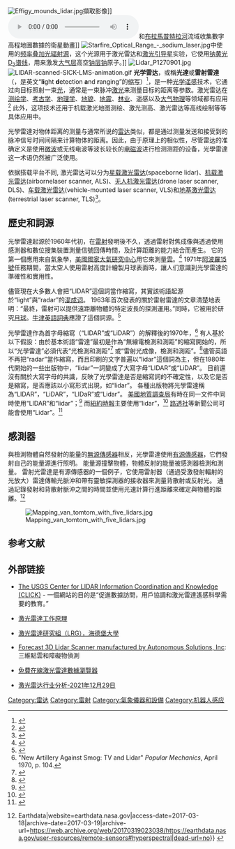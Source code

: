 {{Expand language|en|time=2010-02-13T08:20:08+00:00}}
{{noteTA|G1=IT
|1=zh-cn:激光;zh-hk:激光;zh-tw:雷射;
}}
[[File:Effigy_mounds_lidar.jpg|thumb]]擷取影像]]
[[File:Collecting_LIDAR_data_over_the_Ganges_and_Brahmaputra_River_Basin.ogg|thumb]]和[[布拉馬普特拉河|布拉馬普特拉河]]流域收集數字高程地圖數據的衛星動畫]]
[[Image:Starfire_Optical_Range_-_sodium_laser.jpg|thumb]]中使用的[[频率叠加光辐射源|频率叠加光辐射源]]，这个光源用于激光雷达和[[激光引导星|激光引导星]]实验，它使用[[夫琅和费线|钠黄光D<sub>2</sub>谱线]]，用来激发[[大气层|大气层]]高空[[钠层|钠层]][[钠|钠]]原子。]]
[[Image:Lidar_P1270901.jpg|thumb]]
{{multiple image
 | width = 200
 | footer = 該影片顯示了一架飛機在巴西的熱帶雨林上採集了長50公里的激光雷達數據。 對於地面特徵，顏色是從深褐色到棕褐色。 植被高度用綠色陰影來表示，深綠色最接近地面，淺綠色最高。
 | image1 = 50 Kilometers of Brazilian Forest Canopy.webm
 | alt1 = 
 | caption1 = 一架飛機收集巴西熱帶雨林的樹梢數據。
 | image2 = Flying Through LIDAR Canopy Data.webm
 | alt2 = 
 | caption2 = 在這個影片中，可以模擬飛過雨林和樹葉的場景。
 }}
[[File:LIDAR-scanned-SICK-LMS-animation.gif|thumb]]
'''光学雷达'''，或稱'''光達'''或'''雷射雷達'''（{{lang-en|'''lidar''', '''LIDAR''', '''LiDAR'''}}，是英文“'''li'''ght '''d'''etection '''a'''nd '''r'''anging”的[[缩写|缩写]]）<ref name="NOAA">{{cite web |title=LIDAR—Light Detection and Ranging—is a remote sensing method used to examine the surface of the Earth |url=http://oceanservice.noaa.gov/facts/lidar.html |publisher=NOAA |accessdate=June 4, 2013 |archiveurl=https://www.webcitation.org/6H82i1Gfx?url=http://oceanservice.noaa.gov/facts/lidar.html |archivedate=2013-06-04 |deadurl=yes |df= }}</ref>，是一种[[光学|光学]][[遥感|遥感]]技术，它通过向目标照射一束[[光|光]]，通常是一束脉冲[[激光|激光]]来测量目标的距离等参数。激光雷达在[[测绘学|测绘学]]、[[考古学|考古学]]、[[地理学|地理学]]、[[地貌|地貌]]、[[地震|地震]]、[[林业|林业]]、遥感以及[[大气物理|大气物理]]等领域都有应用<ref name="cracknell">{{Cite book
  | last = Cracknell
  | first = Arthur P.
  | author-link =
  | last2 = Hayes  
  | first2 = Ladson
  | author2-link =
  | title = Introduction to Remote Sensing
  | place=London
  | publisher = Taylor and Francis
  | year = 2007
  | origyear = 1991
  | location =
  | volume =
  | edition = 2
  | url =
  | doi =
  | id =
  | oclc = 70765252
  | isbn = 0849392551
  | postscript = <!--None-->}}</ref> 此外，这项技术还用于机载激光地图测绘、激光测高、激光雷达等高线绘制等等具体应用中。

光學雷達对物体距离的测量与通常所说的[[雷达|雷达]]类似，都是通过测量发送和接受到的脉冲信号时间间隔来计算物体的距离。因此，由于原理上的相似性，尽管雷达的准确定义是使用[[微波|微波]]或无线电波等波长较长的[[电磁波|电磁波]]进行检测测距的设备，光學雷達这一术语仍然被广泛使用。

依据搭载平台不同, 激光雷达可以分为[[星载激光雷达|星载激光雷达]](spaceborne lidar)、[[机载激光雷达|机载激光雷达]](airbornelaser scanner, ALS)、[[无人机激光雷达|无人机激光雷达]](drone laser scanner, DLS)、[[车载激光雷达|车载激光雷达]](vehicle-mounted laser scanner, VLS)和[[地基激光雷达|地基激光雷达]] (terrestrial laser scanner, TLS)<ref>{{cite book |author1=郭庆华 |coauthors=苏艳军,胡天宇,刘瑾 |title=激光雷达森林生态应用——理论、方法及实例 |date=2018 |publisher=高等教育出版社 |isbn=978-7-04-049301-6 |url=http://academic.hep.com.cn/skld/EN/book/978-7-04-049301-6 |accessdate=2020-11-24}}</ref>。

==歷史和詞源==
光學雷達起源於1960年代初，在[[雷射|雷射]]發明後不久，透過雷射對焦成像與透過使用感測器和數位搜集裝置測量信號回傳時間，及計算距離的能力結合而產生。 它的第一個應用來自氣象學，[[美國國家大氣研究中心|美國國家大氣研究中心]]用它來測量[[雲|雲]]。<ref name=Goyer>{{cite journal|last= Goyer|first= G. G.|author2=R. Watson |title= The Laser and its Application to Meteorology|journal= Bulletin of the American Meteorological Society|date= September 1963|volume=44|issue= 9|pages= 564–575 [568]|accessdate= }}</ref> 1971年[[阿波羅15號|阿波羅15號]]任務期間，當太空人使用雷射高度計繪製月球表面時，讓人们意識到光學雷達的準確性和實用性。

儘管現在大多數人會把“LIDAR”這個詞當作縮寫，其實該術語起源於“light”與“radar”的[[混成词|混成词]]。 1963年首次發表的關於雷射雷達的文章清楚地表明：“最終，雷射可以提供遠距離物體的特定波長的探測運用。”同時，它被用於研究[[月球|月球]]。[[牛津英語詞典|牛津英語詞典]]應證了這個詞源。<ref name=Oxford>{{cite book|title= Oxford English Dictionary|year= 2013|page= Entry for "lidar"|url= http://www.oed.com/|access-date= 2018-04-02|archive-date= 2008-01-11|archive-url= https://web.archive.org/web/20080111125659/http://www.oed.com/|dead-url= no}}</ref>

光學雷達作為首字母縮寫（“LIDAR”或“LiDAR”）的解釋後的1970年，<ref>"New Artillery Against Smog: TV and Lidar" ''Popular Mechanics'', April 1970, p. 104.</ref> 有人基於以下假設：由於基本術語“雷達”最初是作為“無線電檢測和測距”的縮寫開始的，所以“光學雷達”必須代表“光檢測和測距”<ref>{{cite web |url=http://www.ngs.noaa.gov/RESEARCH/RSD/main/lidar/lidar.shtml |title=Light Detection and Ranging |website=Ngs.noaa.gov |date=2011-04-15 |accessdate=2016-02-22 |archive-date=2016-03-04 |archive-url=https://web.archive.org/web/20160304050202/http://www.ngs.noaa.gov/RESEARCH/RSD/main/lidar/lidar.shtml |dead-url=no }}</ref> 或“雷射光成像，檢測和測距”。<ref>{{patent|US|20090273770|patent}}</ref>儘管英語不再把“radar”當作縮寫，而且印刷的文字普遍以“lidar”這個詞為主，但在1980年代開始的一些出版物中，“lidar”一詞變成了大寫字母“LIDAR”或“LiDAR”。 目前還沒有關於大寫字母的共識，反映了光學雷達是否是縮寫詞的不確定性，以及它是否是縮寫，是否應該以小寫形式出現，如“lidar”。 各種出版物將光學雷達稱為“LIDAR”，“LiDAR”，“LIDaR”或“Lidar”。 [[美國地質調查局|美國地質調查局]]有時在同一文件中同時使用“LIDAR”和“lidar”；<ref>{{cite web |url=http://lidar.cr.usgs.gov/ |title=CLICK |website=Lidar.cr.usgs.gov |date=2015-09-16 |accessdate=2016-02-22 |deadurl=yes |archiveurl=https://web.archive.org/web/20160219045753/http://lidar.cr.usgs.gov/ |archivedate=2016-02-19 |df= }}</ref> 而[[紐約時報|紐約時報]]主要使用“lidar”，<ref>{{cite web |url=https://query.nytimes.com/search/sitesearch/?action=click&contentCollection=Science&region=TopBar&WT.nav=searchWidget&module=SearchSubmit&pgtype=article#/lidar/since1851/document_type%3A%22article%22/ |title=NYTimes.com search |website=nytimes.com |date= |accessdate=2017-04-07 |archive-date=2017-04-08 |archive-url=https://web.archive.org/web/20170408083057/https://query.nytimes.com/search/sitesearch/?action=click&contentCollection=Science&region=TopBar&WT.nav=searchWidget&module=SearchSubmit&pgtype=article#/lidar/since1851/document_type%3A%22article%22/ |dead-url=no }}</ref> [[路透社|路透社]]等新聞公司可能會使用“Lidar”。<ref>{{cite web|url=https://www.nytimes.com/reuters/2017/03/29/technology/29reuters-uber-tech-alphabet-lawsuit.html |title=Waymo Self-Driving Unit Sought Arbitration Over Engineer Now at Uber|website=nytimes.com |date=2017-03-29 |accessdate=2017-04-07}}</ref>

==感測器==
與檢測物體自然發射的能量的[[無源傳感器|無源傳感器]]相反，光學雷達使用[[有源傳感器|有源傳感器]]，它們發射自己的能量源進行照明。 能量源撞擊物體，物體反射的能量被感測器檢測和測量。 雷射光雷達是有源傳感器的一個例子，它使用雷射器（通過受激發射輻射的光放大）雷達傳輸光脈沖和帶有靈敏探測器的接收器來測量背散射或反射光。 通過記錄發射和背散射脈沖之間的時間並使用光速計算行進距離來確定與物體的距離。<ref name="NASA">{{Cite web|url=https://earthdata.nasa.gov/user-resources/remote-sensors#hyperspectral|title=Remote Sensors {{!}} Earthdata|website=earthdata.nasa.gov|access-date=2017-03-18|archive-date=2017-03-19|archive-url=https://web.archive.org/web/20170319023038/https://earthdata.nasa.gov/user-resources/remote-sensors#hyperspectral|dead-url=no}} {{PD-notice}}</ref>

[[File:Mapping_van_tomtom_with_five_lidars.jpg|thumb]]

==参考文献==
{{reflist}}

==外部链接==
{{Commonscat|LIDAR|光学雷达}}
*{{En}}[https://web.archive.org/web/20160219045753/http://lidar.cr.usgs.gov/ The USGS Center for LIDAR Information Coordination and Knowledge (CLICK)] - 一個網站的目的是“促進數據訪問，用戶協調和激光雷達遙感科學需要的教育。”
*{{En}}[http://airborne1.com/how_lidar.html 激光雷達工作原理]{{Wayback|url=http://airborne1.com/how_lidar.html |date=20130923083954 }} 
*{{En}}[http://lrg.uni-hd.de 激光雷達研究組（LRG），海德堡大學]{{Wayback|url=http://lrg.uni-hd.de/ |date=20200607053434 }}
*{{En}}[https://web.archive.org/web/20130105045025/http://autonomoussolutions.com/forecast-3d-laser-system/ Forecast 3D Lidar Scanner manufactured by Autonomous Solutions, Inc ]: 三維點雲和障礙物偵測
*{{En}}[http://www.lidarview.com/ 免費在線激光雷達數據瀏覽器]{{Wayback|url=http://www.lidarview.com/ |date=20131003164523 }}
*{{Zh-hans}}[https://www.hangyan.co/reports/2739865260692342360 激光雷达行业分析-2021年12月29日]

{{Sensors}}
{{氣象設備}}
{{Authority control}}

[[Category:雷达|Category:雷达]]
[[Category:雷射|Category:雷射]]
[[Category:氣象儀器和設備|Category:氣象儀器和設備]]
[[Category:机器人感应|Category:机器人感应]]